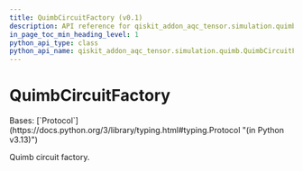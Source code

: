 ```yaml
---
title: QuimbCircuitFactory (v0.1)
description: API reference for qiskit_addon_aqc_tensor.simulation.quimb.QuimbCircuitFactory in qiskit-addon-aqc-tensor v0.1
in_page_toc_min_heading_level: 1
python_api_type: class
python_api_name: qiskit_addon_aqc_tensor.simulation.quimb.QuimbCircuitFactory
---
```


# QuimbCircuitFactory

<Class id="qiskit_addon_aqc_tensor.simulation.quimb.QuimbCircuitFactory" isDedicatedPage={true} github="https://github.com/Qiskit/qiskit-addon-aqc-tensor/tree/stable/0.1/qiskit_addon_aqc_tensor/simulation/quimb/__init__.py#L66-L72" signature="QuimbCircuitFactory(*args, **kwargs)" modifiers="class">
  Bases: [`Protocol`](https://docs.python.org/3/library/typing.html#typing.Protocol "(in Python v3.13)")

  Quimb circuit factory.
</Class>

